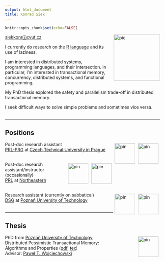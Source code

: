 ```yaml
---
output: html_document
title: Konrad Siek
---
```


<style>
img[alt$="pin"]   { width: 66px; padding: 5px; float: right; }
img[alt$="pic"] { width: 150px; float: right; vertical-align: top; padding-left: 15px;}
</style>

```r
knitr::opts_chunk$set(echo=FALSE)
```

![pic](img/photo2.jpg)
<a href="mailto:siekkonrⓐcvut.cz">siekkonrⓐcvut.cz</a>  

I currently do research on the [R language](http://www.r-project.org) and its use of laziness.  

I am interested in distributed systems, programming languages, and their intersection. In particular, I'm interested in transactional memory, concurrency, distributed systems, and functional programming.  

My PhD thesis explored the safety and parallelism trade-off in distributed transactional memory.

I seek difficult ways to solve simple problems and sometimes vice versa.
<br/>
<br/>

<hr/>
## Positions

![pin](img/cvut.jpg)
![pin](img/prl-prg-small.png) 
Post-doc research assistant    
[PRL-PRG](http://prl-prg.github.io) at [Czech Technical University in Prague](http://www.cvut.cz)  
<br/>

![pin](img/neu.png)
![pin](img/prl.png) 
Post-doc research assistant/instructor (occasionally)  
[PRL](http://prl.ccs.neu.edu) at [Northeastern](http://www.northeastern.edu)  
<br/>

![pin](img/put.png) 
![pin](img/dsg.png) 
Research assistant (currently on sabbatical)  
[DSG](http://dsg.cs.put.poznan.pl) at [Poznań University of Technology](http://www.put.poznan.pl)  
<br/>

<hr/>

## Thesis

![pin](img/put.png) 
PhD from [Poznań University of Technology](http://www.put.poznan.pl)  
Distributed Pessimistic Transactional Memory:   
Algorithms and Properties ([pdf](_pub/dissertation.pdf), [tex](_pub/dissertation.tar.gz))  
Advisor: [Paweł T. Wojciechowski](http://www.cs.put.poznan.pl/pawelw)  